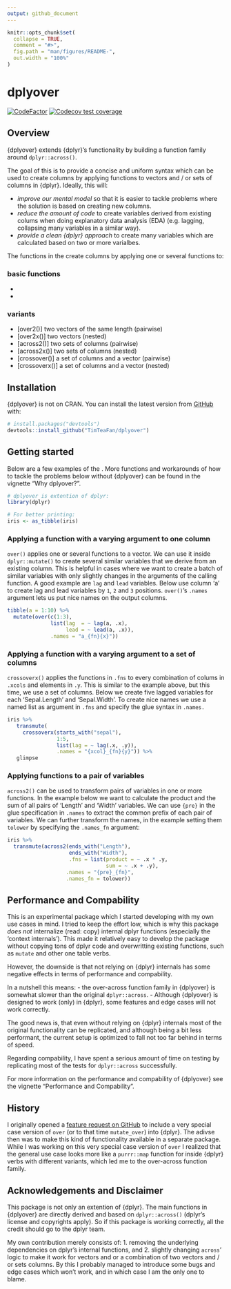 ```yaml
---
output: github_document
---
```


<!-- README.md is generated from README.Rmd. Please edit that file -->

```r
knitr::opts_chunk$set(
  collapse = TRUE,
  comment = "#>",
  fig.path = "man/figures/README-",
  out.width = "100%"
)
```

# dplyover

<!-- badges: start -->
[![CodeFactor](https://www.codefactor.io/repository/github/timteafan/dplyover/badge)](https://www.codefactor.io/repository/github/timteafan/dplyover)
[![Codecov test coverage](https://codecov.io/gh/TimTeaFan/dplyover/branch/main/graph/badge.svg)](https://codecov.io/gh/TimTeaFan/dplyover?branch=main)
<!-- badges: end -->


## Overview
{dplyover} extends {dplyr}'s functionality by building a function family
around `dplyr::across()`.

The goal of this <over-across function family> is to provide a concise and uniform
syntax which can be used to create columns by applying functions to vectors and / or
sets of columns in {dplyr}. Ideally, this will:

- *improve our mental model* so that it is easier to tackle problems where the
solution is based on creating new columns.
- *reduce the amount of code* to create variables derived from existing colums 
when doing explanatory data analysis (EDA) (e.g. lagging, collapsing many
variables in a similar way). 
- *provide a clean {dplyr} approach* to create many variables which are calculated
based on two or more varialbes. 

The functions in the <over-apply function family> create columns by applying
one or several functions to:

### basic functions
 - [dplyr::across()]: a set of columns
 - [over()]: a vector (list or atomic vector)

### variants
 - [over2()] two vectors of the same length (pairwise)
 - [over2x()] two vectors (nested)
 - [across2()] two sets of columns (pairwise)
 - [across2x()] two sets of columns (nested)
 - [crossover()] a set of columns and a vector (pairwise)
 - [crossoverx()] a set of columns and a vector (nested)


## Installation

{dplyover} is not on CRAN. You can install the latest version from 
[GitHub](https://github.com/) with:

``` r
# install.packages("devtools")
devtools::install_github("TimTeaFan/dplyover")
```

## Getting started

Below are a few examples of the <over-across function family>. More functions
and workarounds of how to tackle the problems below without {dplyover} can be
found in the vignette "Why dplyover?".

```r
# dplyover is extention of dplyr:
library(dplyr)

# For better printing:
iris <- as_tibble(iris)
```

### Applying a function with a varying argument to one column

`over()` applies one or several functions to a vector. We can use it inside
`dplyr::mutate()` to create several similar variables that we derive from an
existing column. This is helpful in cases where we want to create a batch of
similar variables with only slightly changes in the arguments of the calling
function. A good example are `lag` and `lead` variables. Below use column 'a'
to create lag and lead variables by `1`, `2` and `3` positions. `over()`'s 
`.names` argument lets us put nice names on the output columns.

```r
tibble(a = 1:10) %>%
  mutate(over(c(1:3),
              list(lag  = ~ lag(a, .x),
                   lead = ~ lead(a, .x)),
              .names = "a_{fn}{x}"))
```

### Applying a function with a varying argument to a set of columns

`crossoverx()` applies the functions in `.fns` to every combination of colums in
`.xcols` and elements in `.y`. This is similar to the example above, but this time,
we use a set of columns. Below we create five lagged variables for each
'Sepal.Length' and 'Sepal.Width'. To create nice names we use a named list as
argument in `.fns` and specify the glue syntax in `.names.`

```r
iris %>%
   transmute(
     crossoverx(starts_with("sepal"),
                1:5,
                list(lag = ~ lag(.x, .y)),
                .names = "{xcol}_{fn}{y}")) %>%
   glimpse
```


### Applying functions to a pair of variables

`across2()` can be used to transform pairs of variables in one or more functions.
In the example below we want to calculate the product and the sum of all pairs
of 'Length' and 'Width' variables. We can use `{pre}` in the glue specification
in `.names` to extract the common prefix of each pair of variables. We can further
transform the names, in the example setting them `tolower` by specifying the
`.names_fn` argument:

```r
iris %>%
  transmute(across2(ends_with("Length"),
                    ends_with("Width"),
                    .fns = list(product = ~ .x * .y,
                                sum = ~ .x + .y),
                   .names = "{pre}_{fn}",
                   .names_fn = tolower))
```


## Performance and Compability

This is an experimental package which I started developing with my own use cases
in mind. I tried to keep the effort low, which is why this package *does not* 
internalize (read: copy) internal dplyr functions (especially the 'context internals').
This made it relatively easy to develop the package without copying tons of dplyr
code and overwritting existing functions, such as `mutate` and other one table
verbs.

However, the downside is that not relying on {dplyr} internals has some negative
effects in terms of performance and compability.

In a nutshell this means:
  - the over-across function family in {dplyover} is somewhat slower than the 
  original `dplyr::across`.
  - Although {dplyover} is designed to work (only) in {dplyr}, some features and
  edge cases will not work correctly.
  
The good news is, that even without relying on {dplyr} internals most of the
original functionality can be replicated, and although being a bit less performant,
the current setup is optimized to fall not too far behind in terms of speed.

Regarding compability, I have spent a serious amount of time on testing by
replicating most of the tests for `dplyr::across` successfully. 

For more information on the performance and compability of {dplyover} see the
vignette "Performance and Compability".


## History

I originally opened a
[feature request on GitHub](https://github.com/tidyverse/dplyr/issues/4834) to
include a very special case version of `over` (or to that time `mutate_over`)
into {dplyr}. The adivse then was to make this kind of functionality available
in a separate package. While I was working on this very special case version of
`over` I realized that the general use case looks more like a `purrr::map` function
for inside {dplyr} verbs with different variants, which led me to the over-across
function family.


## Acknowledgements and Disclaimer

This package is not only an extention of {dplyr}. The main functions in
{dplyover} are directly derived and based on `dplyr::across()` (dplyr's license
and copyrights apply). So if this package is working correctly, all the credit
should go to the dplyr team. 

My own contribution merely consists of: 
 1. removing the underlying dependencies on dplyr's internal functions, and
 2. slightly changing `across`' logic to make it work for vectors and or a
combination of two vectors and / or sets columns.
By this I probably managed to introduce some bugs and edge cases which won't work, 
and in which case I am the only one to blame.
